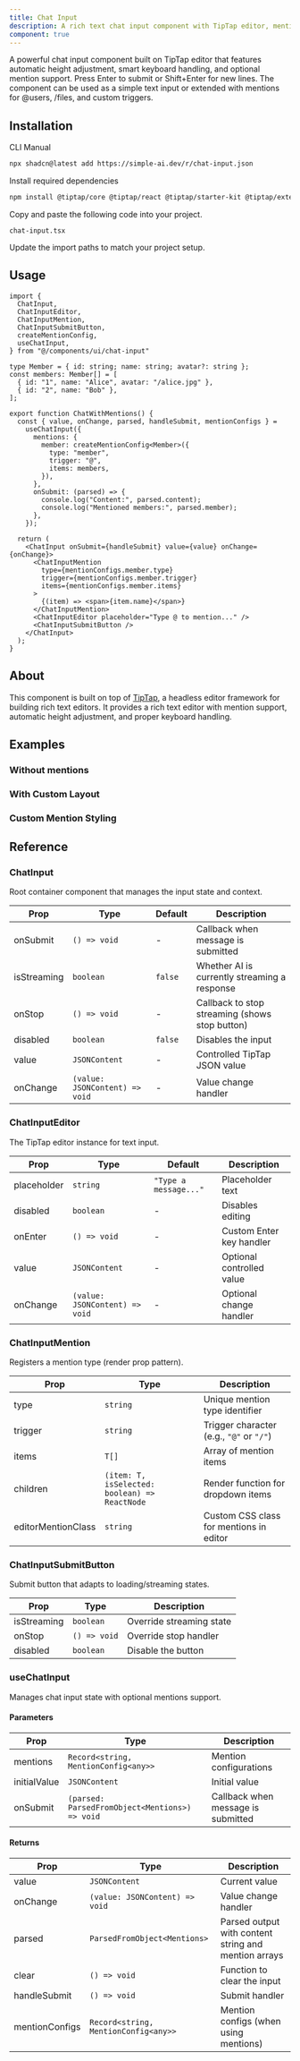 ```yaml
---
title: Chat Input
description: A rich text chat input component with TipTap editor, mention support, and automatic height adjustment.
component: true
---
```


<ComponentPreview name="chat-input-demo-mentions" description="A basic chat input component." />

A powerful chat input component built on TipTap editor that features automatic height adjustment, smart keyboard handling, and optional mention support. Press Enter to submit or Shift+Enter for new lines. The component can be used as a simple text input or extended with mentions for @users, /files, and custom triggers.

## Installation

<CodeTabs>

<TabsList>
  <TabsTrigger value="cli">CLI</TabsTrigger>
  <TabsTrigger value="manual">Manual</TabsTrigger>
</TabsList>
<TabsContent value="cli">

```bash
npx shadcn@latest add https://simple-ai.dev/r/chat-input.json
```

</TabsContent>

<TabsContent value="manual">

<Steps>

<Step>Install required dependencies</Step>

```bash
npm install @tiptap/core @tiptap/react @tiptap/starter-kit @tiptap/extension-mention @tiptap/extension-placeholder @tiptap/suggestion tippy.js
```

<Step>Copy and paste the following code into your project.</Step>

`chat-input.tsx`

<ComponentSource name="chat-input" />

<Step>Update the import paths to match your project setup.</Step>

</Steps>

</TabsContent>

</CodeTabs>

## Usage

```tsx
import {
  ChatInput,
  ChatInputEditor,
  ChatInputMention,
  ChatInputSubmitButton,
  createMentionConfig,
  useChatInput,
} from "@/components/ui/chat-input"

type Member = { id: string; name: string; avatar?: string };
const members: Member[] = [
  { id: "1", name: "Alice", avatar: "/alice.jpg" },
  { id: "2", name: "Bob" },
];

export function ChatWithMentions() {
  const { value, onChange, parsed, handleSubmit, mentionConfigs } =
    useChatInput({
      mentions: {
        member: createMentionConfig<Member>({
          type: "member",
          trigger: "@",
          items: members,
        }),
      },
      onSubmit: (parsed) => {
        console.log("Content:", parsed.content);
        console.log("Mentioned members:", parsed.member);
      },
    });

  return (
    <ChatInput onSubmit={handleSubmit} value={value} onChange={onChange}>
      <ChatInputMention
        type={mentionConfigs.member.type}
        trigger={mentionConfigs.member.trigger}
        items={mentionConfigs.member.items}
      >
        {(item) => <span>{item.name}</span>}
      </ChatInputMention>
      <ChatInputEditor placeholder="Type @ to mention..." />
      <ChatInputSubmitButton />
    </ChatInput>
  );
}
```

## About

This component is built on top of [TipTap](https://tiptap.dev/), a headless editor framework for building rich text editors. It provides a rich text editor with mention support, automatic height adjustment, and proper keyboard handling.

## Examples

### Without mentions

<ComponentPreview name="chat-input-demo-simple" />

### With Custom Layout

<ComponentPreview name="chat-input-with-addons" />

### Custom Mention Styling

## Reference

### ChatInput

Root container component that manages the input state and context.

| Prop | Type | Default | Description |
|------|------|---------|-------------|
| onSubmit | `() => void` | - | Callback when message is submitted |
| isStreaming | `boolean` | `false` | Whether AI is currently streaming a response |
| onStop | `() => void` | - | Callback to stop streaming (shows stop button) |
| disabled | `boolean` | `false` | Disables the input |
| value | `JSONContent` | - | Controlled TipTap JSON value |
| onChange | `(value: JSONContent) => void` | - | Value change handler |

### ChatInputEditor

The TipTap editor instance for text input.

| Prop | Type | Default | Description |
|------|------|---------|-------------|
| placeholder | `string` | `"Type a message..."` | Placeholder text |
| disabled | `boolean` | - | Disables editing |
| onEnter | `() => void` | - | Custom Enter key handler |
| value | `JSONContent` | - | Optional controlled value |
| onChange | `(value: JSONContent) => void` | - | Optional change handler |

### ChatInputMention

Registers a mention type (render prop pattern).

| Prop | Type | Description |
|------|------|-------------|
| type | `string` | Unique mention type identifier |
| trigger | `string` | Trigger character (e.g., `"@"` or `"/"`) |
| items | `T[]` | Array of mention items |
| children | `(item: T, isSelected: boolean) => ReactNode` | Render function for dropdown items |
| editorMentionClass | `string` | Custom CSS class for mentions in editor |

### ChatInputSubmitButton

Submit button that adapts to loading/streaming states.

| Prop | Type | Description |
|------|------|-------------|
| isStreaming | `boolean` | Override streaming state |
| onStop | `() => void` | Override stop handler |
| disabled | `boolean` | Disable the button |

### useChatInput

Manages chat input state with optional mentions support.

#### Parameters

| Prop | Type | Description |
|------|------|-------------|
| mentions | `Record<string, MentionConfig<any>>` | Mention configurations |
| initialValue | `JSONContent` | Initial value |
| onSubmit | `(parsed: ParsedFromObject<Mentions>) => void` | Callback when message is submitted |

#### Returns

| Prop | Type | Description |
|------|------|-------------|
| value | `JSONContent` | Current value |
| onChange | `(value: JSONContent) => void` | Value change handler |
| parsed | `ParsedFromObject<Mentions>` | Parsed output with content string and mention arrays |
| clear | `() => void` | Function to clear the input |
| handleSubmit | `() => void` | Submit handler |
| mentionConfigs | `Record<string, MentionConfig<any>>` | Mention configs (when using mentions) |
